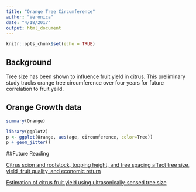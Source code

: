 ```yaml
---
title: "Orange Tree Circumference"
author: "Veronica"
date: "4/18/2017"
output: html_document
---
```


```r
knitr::opts_chunk$set(echo = TRUE)
```
## Background
Tree size has been shown to influence fruit yield in citrus. This preliminary study tracks orange tree circumference over four years for future correlation to fruit yeild.

## Orange Growth data
```r
summary(Orange)
```


```r
library(ggplot2)
p <- ggplot(Orange, aes(age, circumference, color=Tree))
p + geom_jitter() 
```

##Future Reading

[Citrus scion and rootstock, topping height, and tree spacing affect tree size, yield, fruit quality, and economic return](http://journal.ashspublications.org/content/120/5/861.full.pdf)

[Estimation of citrus fruit yield using ultrasonically-sensed tree size](http://128.227.177.113/pa/Publications/Zaman_Schumann_Hostler_2006.pdf)


